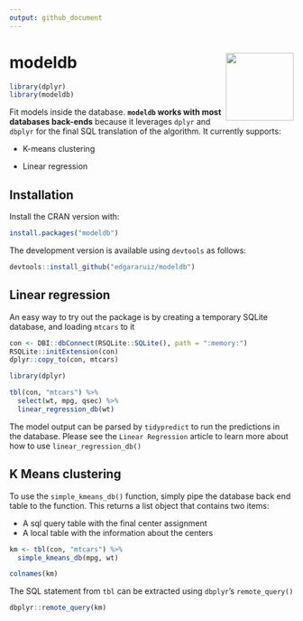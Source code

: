 ```yaml
---
output: github_document
---
```


# modeldb <img src="logo.png" align="right" alt="" width="120" />

```r
library(dplyr)
library(modeldb)
```

Fit models inside the database. **`modeldb` works with most databases back-ends** because it leverages `dplyr` and `dbplyr` for the final SQL translation of the algorithm. It currently supports:

- K-means clustering

- Linear regression

## Installation

Install the CRAN version with:
```r
install.packages("modeldb")
```

The development version is available using `devtools` as follows:
```r
devtools::install_github("edgararuiz/modeldb")
```

## Linear regression

An easy way to try out the package is by creating a temporary SQLite database, and loading `mtcars` to it

```r
con <- DBI::dbConnect(RSQLite::SQLite(), path = ":memory:")
RSQLite::initExtension(con)
dplyr::copy_to(con, mtcars)
```

```r
library(dplyr)

tbl(con, "mtcars") %>%
  select(wt, mpg, qsec) %>%
  linear_regression_db(wt)
```

The model output can be parsed by `tidypredict` to run the predictions in the database. Please see the `Linear Regression` article to learn more about how to use `linear_regression_db()`

## K Means clustering

To use the `simple_kmeans_db()` function, simply pipe the database back end table to the function.  This returns a list object that contains two items:

- A sql query table with the final center assignment
- A local table with the information about the centers

```r
km <- tbl(con, "mtcars") %>%
  simple_kmeans_db(mpg, wt)

colnames(km)
```

The SQL statement from `tbl` can be extracted using `dbplyr`'s `remote_query()`

```r
dbplyr::remote_query(km)
```
